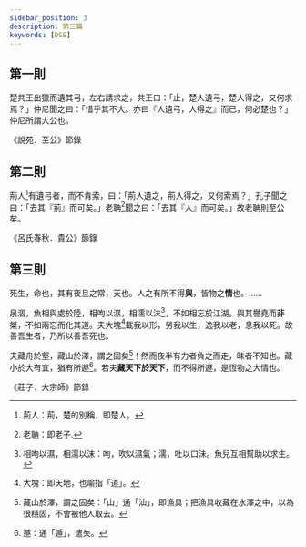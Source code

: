 ```yaml
---
sidebar_position: 3
description: 第三篇
keywords: [DSE]
---
```


## 第一則

<div className="main prose">

楚共王出獵而遺其弓，左右請求之，共王曰：「止，楚人遺弓，楚人得之，又何求焉？」仲尼聞之曰：「惜乎其不大。亦曰『人遺弓，人得之』而已，何必楚也？」仲尼所謂大公也。

<p className='source'>《說苑．至公》節錄</p>

</div>

## 第二則

<div className="main prose">

荊人[^1]有遺弓者，而不肯索，曰：「荊人遺之，荊人得之，又何索焉？」孔子聞之曰：「去其『荊』而可矣。」老聃[^2]聞之曰：「去其『人』而可矣。」故老聃則至公矣。

<p className='source'>《呂氏春秋．貴公》節錄</p>

</div>

## 第三則

<div className="main prose">

死生，命也，其有夜旦之常，天也。人之有所不得**與**，皆物之**情**也。……

泉涸，魚相與處於陸，相呴以濕，相濡以沫[^3]，不如相忘於江湖。與其譽堯而**非**桀，不如兩忘而化其道。夫大塊[^4]載我以形，勞我以生，逸我以老，息我以死。故善吾生者，乃所以善吾死也。

夫藏舟於壑，藏山於澤，謂之固矣[^5]！然而夜半有力者負之而走，昧者不知也。藏小於大有宜，猶有所遯[^6]。若夫**藏天下於天下**，而不得所遯，是恆物之大情也。

<p className='source'>《莊子．大宗師》節錄</p>

</div>

[^1]:荊人：荊，楚的別稱，即楚人。
[^2]:老聃：即老子.
[^3]:相呴以濕，相濡以沫：呴，吹以濕氣；濡，吐以口沬。魚兒互相幫助以求生。
[^4]:大塊：即天地，也喻指「道」。
[^5]:藏山於澤，謂之固矣：「山」通「汕」，即漁具；把漁具收藏在水澤之中，以為很穩固，不會被他人取去。
[^6]:遯：通「遁」，遣失。